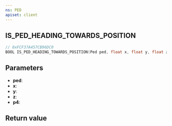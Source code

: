 ```yaml
---
ns: PED
apiset: client
---
```

## IS_PED_HEADING_TOWARDS_POSITION

```c
// 0xFCF37A457CB96DC0
BOOL IS_PED_HEADING_TOWARDS_POSITION(Ped ped, float x, float y, float z, float p4);
```


## Parameters
* **ped**:
* **x**:
* **y**:
* **z**:
* **p4**:

## Return value